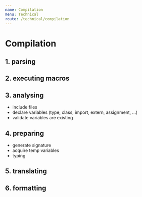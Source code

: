 ```yaml
---
name: Compilation
menu: Technical
route: /technical/compilation
---
```


# Compilation

## 1. parsing

## 2. executing macros

## 3. analysing

- include files
- declare variables (type, class, import, extern, assignment, ...)
- validate variables are existing

## 4. preparing

- generate signature
- acquire temp variables
- typing

## 5. translating

## 6. formatting
